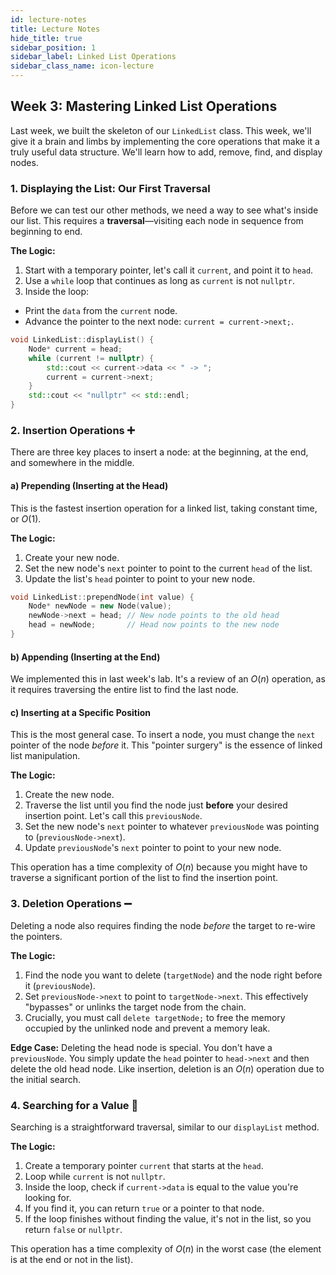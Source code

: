 ```yaml
---
id: lecture-notes
title: Lecture Notes
hide_title: true
sidebar_position: 1
sidebar_label: Linked List Operations
sidebar_class_name: icon-lecture
---
```


<ModuleBanner />

## **Week 3: Mastering Linked List Operations**

Last week, we built the skeleton of our `LinkedList` class. This week, we'll give it a brain and limbs by implementing the core operations that make it a truly useful data structure. We'll learn how to add, remove, find, and display nodes.

### **1. Displaying the List: Our First Traversal**

Before we can test our other methods, we need a way to see what's inside our list. This requires a **traversal**—visiting each node in sequence from beginning to end.

**The Logic:**

1.  Start with a temporary pointer, let's call it `current`, and point it to `head`.
2.  Use a `while` loop that continues as long as `current` is not `nullptr`.
3.  Inside the loop:
  * Print the `data` from the `current` node.
  * Advance the pointer to the next node: `current = current->next;`.

<!-- end list -->

```cpp
void LinkedList::displayList() {
    Node* current = head;
    while (current != nullptr) {
        std::cout << current->data << " -> ";
        current = current->next;
    }
    std::cout << "nullptr" << std::endl;
}
```

### **2. Insertion Operations ➕**

There are three key places to insert a node: at the beginning, at the end, and somewhere in the middle.

#### **a) Prepending (Inserting at the Head)**

This is the fastest insertion operation for a linked list, taking constant time, or $O(1)$.

**The Logic:**

1.  Create your new node.
2.  Set the new node's `next` pointer to point to the current `head` of the list.
3.  Update the list's `head` pointer to point to your new node.

<!-- end list -->

```cpp
void LinkedList::prependNode(int value) {
    Node* newNode = new Node(value);
    newNode->next = head; // New node points to the old head
    head = newNode;       // Head now points to the new node
}
```

#### **b) Appending (Inserting at the End)**

We implemented this in last week's lab. It's a review of an $O(n)$ operation, as it requires traversing the entire list to find the last node.

#### **c) Inserting at a Specific Position**

This is the most general case. To insert a node, you must change the `next` pointer of the node *before* it. This "pointer surgery" is the essence of linked list manipulation.

**The Logic:**

1.  Create the new node.
2.  Traverse the list until you find the node just **before** your desired insertion point. Let's call this `previousNode`.
3.  Set the new node's `next` pointer to whatever `previousNode` was pointing to (`previousNode->next`).
4.  Update `previousNode`'s `next` pointer to point to your new node.

This operation has a time complexity of $O(n)$ because you might have to traverse a significant portion of the list to find the insertion point.

### **3. Deletion Operations ➖**

Deleting a node also requires finding the node *before* the target to re-wire the pointers.

**The Logic:**

1.  Find the node you want to delete (`targetNode`) and the node right before it (`previousNode`).
2.  Set `previousNode->next` to point to `targetNode->next`. This effectively "bypasses" or unlinks the target node from the chain.
3.  Crucially, you must call `delete targetNode;` to free the memory occupied by the unlinked node and prevent a memory leak.

**Edge Case:** Deleting the head node is special. You don't have a `previousNode`. You simply update the `head` pointer to `head->next` and then delete the old head node. Like insertion, deletion is an $O(n)$ operation due to the initial search.

### **4. Searching for a Value 🔎**

Searching is a straightforward traversal, similar to our `displayList` method.

**The Logic:**

1.  Create a temporary pointer `current` that starts at the `head`.
2.  Loop while `current` is not `nullptr`.
3.  Inside the loop, check if `current->data` is equal to the value you're looking for.
4.  If you find it, you can return `true` or a pointer to that node.
5.  If the loop finishes without finding the value, it's not in the list, so you return `false` or `nullptr`.

This operation has a time complexity of $O(n)$ in the worst case (the element is at the end or not in the list).

